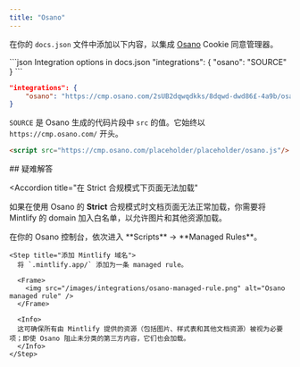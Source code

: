 ```yaml
---
title: "Osano"
---
```


在你的 `docs.json` 文件中添加以下内容，以集成 [Osano](https://www.osano.com/) Cookie 同意管理器。

<CodeGroup>
  ```json Integration options in docs.json
  "integrations": {
      "osano": "SOURCE"
  }
  ```

  ```json 示例
  "integrations": {
      "osano": "https://cmp.osano.com/2sUB2dqwqdkks/8dqwd-dwd86£-4a9b/osano.js"
  }
  ```
</CodeGroup>

`SOURCE` 是 Osano 生成的代码片段中 `src` 的值。它始终以 `https://cmp.osano.com/` 开头。

```html Code snippet from Osano
<script src="https://cmp.osano.com/placeholder/placeholder/osano.js"/>
```


<div id="troubleshooting">
  ## 疑难解答
</div>

<Accordion
  title="在 Strict 合规模式下页面无法加载"
>
  如果在使用 Osano 的 **Strict** 合规模式时文档页面无法正常加载，你需要将 Mintlify 的 domain 加入白名单，以允许图片和其他资源加载。

  <Steps>
    <Step title="前往 Managed Rules">
      在你的 Osano 控制台，依次进入 **Scripts** → **Managed Rules**。
    </Step>

    <Step title="添加 Mintlify 域名">
      将 `.mintlify.app/` 添加为一条 managed rule。

      <Frame>
        <img src="/images/integrations/osano-managed-rule.png" alt="Osano managed rule" />
      </Frame>

      <Info>
      这可确保所有由 Mintlify 提供的资源（包括图片、样式表和其他文档资源）被视为必要项；即使 Osano 阻止未分类的第三方内容，它们也会加载。
      </Info>
    </Step>
  </Steps>
</Accordion>